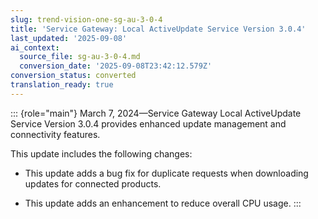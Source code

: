 ```yaml
---
slug: trend-vision-one-sg-au-3-0-4
title: 'Service Gateway: Local ActiveUpdate Service Version 3.0.4'
last_updated: '2025-09-08'
ai_context:
  source_file: sg-au-3-0-4.md
  conversion_date: '2025-09-08T23:42:12.579Z'
conversion_status: converted
translation_ready: true
---
```


::: {role="main"}
March 7, 2024—Service Gateway Local ActiveUpdate Service Version 3.0.4 provides enhanced update management and connectivity features.

This update includes the following changes:

- This update adds a bug fix for duplicate requests when downloading updates for connected products.

- This update adds an enhancement to reduce overall CPU usage.
:::

